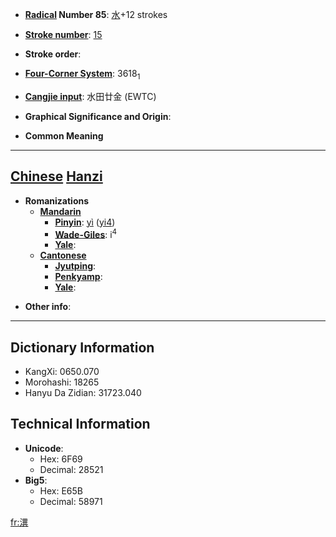 * '''[[Wiktionary:Chinese radical index| Radical]] Number 85''': [[Wiktionary:Chinese radical index 水|水]]+12 strokes

* '''[[Wiktionary:Chinese total strokes index|Stroke number]]''': [[Wiktionary:Chinese total strokes index 15|15]]

* '''Stroke order''': 

* '''[[Wiktionary:Chinese four corner index|Four-Corner System]]''': 3618<sub>1</sub>

* '''[[Wiktionary:Chinese Cangjie index|Cangjie input]]''': 水田廿金 (EWTC)

* '''Graphical Significance and Origin''': 

* '''Common Meaning'''

----

== [[Chinese]] [[Hanzi]] ==

* '''Romanizations'''
** '''[[Mandarin]]'''
*** '''[[Pinyin]]''': [[yì]] ([[yi4]])
*** '''[[Wade-Giles]]''': i<sup>4</sup>
*** '''[[Yale]]''': 
** '''[[Cantonese]]'''
*** '''[[Jyutping]]''':
*** '''[[Penkyamp]]''': 
*** '''[[Yale]]''': 

* '''Other info''': 

----

== Dictionary Information ==

* KangXi: 0650.070
* Morohashi: 18265
* Hanyu Da Zidian: 31723.040

== Technical Information ==

* '''Unicode''':
** Hex: 6F69
** Decimal: 28521
* '''Big5''':
** Hex: E65B
** Decimal: 58971

[[fr:潩]]